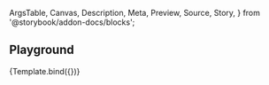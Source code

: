 <!-- @prettier -->

  ArgsTable,
  Canvas,
  Description,
  Meta,
  Preview,
  Source,
  Story,
} from '@storybook/addon-docs/blocks';


<Meta argTypes={argTypes} component={DataGrid} title="Organisms/DataGrid" />

<Description of={DataGrid} />

## Playground

<Canvas isColumn>
  <Source language="jsx" story="Playground" />
  <Story args={{}} name="Playground">
    {Template.bind({})}
  </Story>
  <ArgsTable story="Playground" />
</Canvas>
